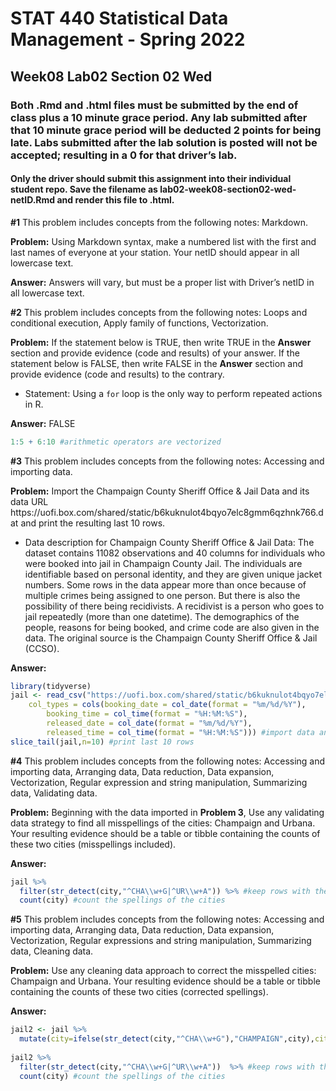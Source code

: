 # STAT 440 Statistical Data Management - Spring 2022
## Week08 Lab02 Section 02 Wed
### Both .Rmd and .html files must be submitted by the end of class plus a 10 minute grace period. Any lab submitted after that 10 minute grace period will be deducted 2 points for being late. Labs submitted after the lab solution is posted will not be accepted; resulting in a 0 for that driver's lab.
#### Only the driver should submit this assignment into their individual student repo. Save the filename as lab02-week08-section02-wed-netID.Rmd and render this file to .html. 


**#1** This problem includes concepts from the following notes: Markdown. 

**Problem:** Using Markdown syntax, make a numbered list with the first and last names of everyone at your station. Your netID should appear in all lowercase text.

**Answer:** Answers will vary, but must be a proper list with Driver's netID in all lowercase text.

**#2** This problem includes concepts from the following notes: Loops and conditional execution, Apply family of functions, Vectorization. 

**Problem:** If the statement below is TRUE, then write TRUE in the **Answer** section and provide evidence (code and results) of your answer. If the statement below is FALSE, then write FALSE in the **Answer** section and provide evidence (code and results) to the contrary.

- Statement: Using a `for` loop is the only way to perform repeated actions in R. 

**Answer:** FALSE

```{r prob2}
1:5 + 6:10 #arithmetic operators are vectorized
```

**#3** This problem includes concepts from the following notes: Accessing and importing data.

**Problem:** Import the Champaign County Sheriff Office & Jail Data and its data URL https://uofi.box.com/shared/static/b6kuknulot4bqyo7elc8gmm6qzhnk766.dat and print the resulting last 10 rows.

- Data description for Champaign County Sheriff Office & Jail Data: The dataset contains 11082 observations and 40 columns for individuals who were booked into jail in Champaign County Jail. The individuals are identifiable based on personal identity, and they are given unique jacket numbers. Some rows in the data appear more than once because of multiple crimes being assigned to one person. But there is also the possibility of there being recidivists. A recidivist is a person who goes to jail repeatedly (more than one datetime). The demographics of the people, reasons for being booked, and crime code are also given in the data. The original source is the Champaign County Sheriff Office & Jail (CCSO).

**Answer:**

```{r prob3}
library(tidyverse)
jail <- read_csv("https://uofi.box.com/shared/static/b6kuknulot4bqyo7elc8gmm6qzhnk766.dat", 
    col_types = cols(booking_date = col_date(format = "%m/%d/%Y"), 
        booking_time = col_time(format = "%H:%M:%S"), 
        released_date = col_date(format = "%m/%d/%Y"), 
        released_time = col_time(format = "%H:%M:%S"))) #import data and reformat columns as dates and times
slice_tail(jail,n=10) #print last 10 rows
```

**#4** This problem includes concepts from the following notes: Accessing and importing data, Arranging data, Data reduction, Data expansion, Vectorization, Regular expression and string manipulation, Summarizing data, Validating data.

**Problem:** Beginning with the data imported in **Problem 3**, Use any validating data strategy to find all misspellings of the cities: Champaign and Urbana. Your resulting evidence should be a table or tibble containing the counts of these two cities (misspellings included).

**Answer:** 

```{r prob4}
jail %>%
  filter(str_detect(city,"^CHA\\w+G|^UR\\w+A")) %>% #keep rows with these misspellings and also includes some existing correct spellings
  count(city) #count the spellings of the cities
```

**#5** This problem includes concepts from the following notes: Accessing and importing data, Arranging data, Data reduction, Data expansion, Vectorization, Regular expressions and string manipulation, Summarizing data, Cleaning data.

**Problem:** Use any cleaning data approach to correct the misspelled cities: Champaign and Urbana. Your resulting evidence should be a table or tibble containing the counts of these two cities (corrected spellings).

**Answer:** 

```{r prob5}
jail2 <- jail %>%
  mutate(city=ifelse(str_detect(city,"^CHA\\w+G"),"CHAMPAIGN",city),city=ifelse(str_detect(city,"^UR\\w+A"),"URBANA",city)) #replaces incorrect spellings with correct ones
  
jail2 %>%
  filter(str_detect(city,"^CHA\\w+G|^UR\\w+A"))  %>% #keep rows with these spellings which should now be only the correct spellings
  count(city) #count the spellings of the cities
```
